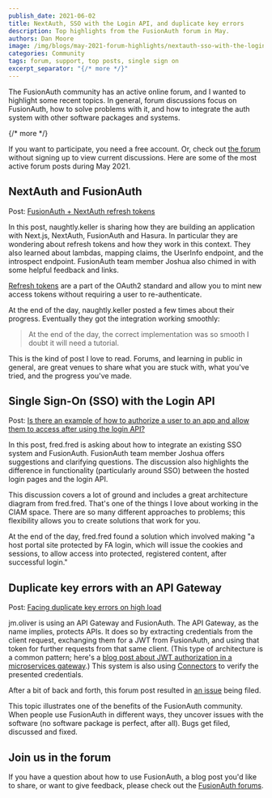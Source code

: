 ```yaml
---
publish_date: 2021-06-02 
title: NextAuth, SSO with the Login API, and duplicate key errors
description: Top highlights from the FusionAuth forum in May.
authors: Dan Moore
image: /img/blogs/may-2021-forum-highlights/nextauth-sso-with-the-login-api-and-duplicate-key-errors-header-image.png
categories: Community
tags: forum, support, top posts, single sign on
excerpt_separator: "{/* more */}"
---
```


The FusionAuth community has an active online forum, and I wanted to highlight some recent topics. In general, forum discussions focus on FusionAuth, how to solve problems with it, and how to integrate the auth system with other software packages and systems.

{/* more */}

If you want to participate, you need a free account. Or, check out [the forum](/community/forum/) without signing up to view current discussions. Here are some of the most active forum posts during May 2021.

## NextAuth and FusionAuth

Post: [FusionAuth + NextAuth refresh tokens](/community/forum/topic/1011/fusionauth-nextauth-refresh-tokens)

In this post, naughtly.keller is sharing how they are building an application with Next.js, NextAuth, FusionAuth and Hasura. In particular they are wondering about refresh tokens and how they work in this context. They also learned about lambdas, mapping claims, the UserInfo endpoint, and the introspect endpoint. FusionAuth team member Joshua also chimed in with some helpful feedback and links.

[Refresh tokens](https://datatracker.ietf.org/doc/html/rfc6749#section-1.5) are a part of the OAuth2 standard and allow you to mint new access tokens without requiring a user to re-authenticate. 

At the end of the day, naughtly.keller posted a few times about their progress. Eventually they got the integration working smoothly:

> At the end of the day, the correct implementation was so smooth I doubt it will need a tutorial.

This is the kind of post I love to read. Forums, and learning in public in general, are great venues to share what you are stuck with, what you've tried, and the progress you've made.

## Single Sign-On (SSO) with the Login API

Post: [Is there an example of how to authorize a user to an app and allow them to access after using the login API?](/community/forum/topic/1002/is-there-an-example-of-how-to-authorize-a-user-to-an-app-and-allow-them-to-access-after-using-the-login-api)

In this post, fred.fred is asking about how to integrate an existing SSO system and FusionAuth. FusionAuth team member Joshua offers suggestions and clarifying questions. The discussion also highlights the difference in functionality (particularly around SSO) between the hosted login pages and the login API.

This discussion covers a lot of ground and includes a great architecture diagram from fred.fred. That's one of the things I love about working in the CIAM space. There are so many different approaches to problems; this flexibility allows you to create solutions that work for you.

At the end of the day, fred.fred found a solution which involved making "a host portal site protected by FA login, which will issue the cookies and sessions, to allow access into protected, registered content, after successful login."

## Duplicate key errors with an API Gateway

Post: [Facing duplicate key errors on high load](/community/forum/topic/1005/facing-duplicate-key-errors-on-high-load)

jm.oliver is using an API Gateway and FusionAuth. The API Gateway, as the name implies, protects APIs. It does so by extracting credentials from the client request, exchanging them for a JWT from FusionAuth, and using that token for further requests from that same client. (This type of architecture is a common pattern; here's a [blog post about JWT authorization in a microservices gateway](/blog/2020/11/12/jwt-authorization-microservices-gateway).) This system is also using [Connectors](/docs/lifecycle/migrate-users/connectors/) to verify the presented credentials.

After a bit of back and forth, this forum post resulted in [an issue](https://github.com/FusionAuth/fusionauth-issues/issues/1231) being filed.

This topic illustrates one of the benefits of the FusionAuth community. When people use FusionAuth in different ways, they uncover issues with the software (no software package is perfect, after all). Bugs get filed, discussed and fixed.

## Join us in the forum

If you have a question about how to use FusionAuth, a blog post you'd like to share, or want to give feedback, please check out the [FusionAuth forums](/community/forum/).
